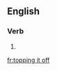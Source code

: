 ==English==

===Verb===
{{head|en|present participle}}

# {{present participle of|top it off|lang=en|nocat=1}}

[[fr:topping it off]]